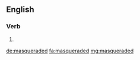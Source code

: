 ==English==

===Verb===
{{head|en}}

# {{en-past of|masquerade}}

[[de:masqueraded]]
[[fa:masqueraded]]
[[mg:masqueraded]]
